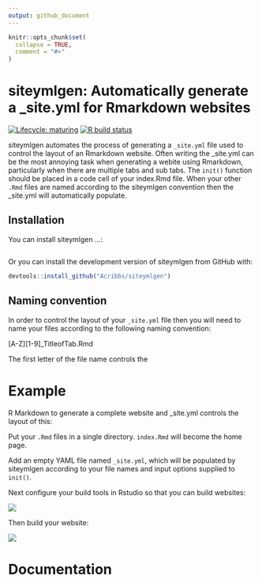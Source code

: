 ```yaml
---
output: github_document
---
```


<!-- README.md is generated from README.Rmd. Please edit that file -->
 
```r
knitr::opts_chunk$set(
  collapse = TRUE,
  comment = "#>"
)
```
# siteymlgen: Automatically generate a _site.yml for Rmarkdown websites

<!-- badges: start -->
[![Lifecycle: maturing](https://img.shields.io/badge/lifecycle-experimental-orange.svg)](https://www.tidyverse.org/lifecycle/#experimental)
[![R build status](https://github.com/Acribbs/siteymlgen/workflows/R-CMD-check/badge.svg)](https://github.com/Acribbs/siteymlgen/actions)
<!-- badges: end -->

siteymlgen automates the process of generating a `_site.yml` file used to control the layout of an Rmarkdown website. Often writing the _site.yml can be the most annoying task when generating a webite using Rmarkdown, particularly when there are multiple tabs and sub tabs. The `init()` function should be placed in a code cell of your index.Rmd file. When your other `.Rmd` files are named according to the siteymlgen convention then the _site.yml will automatically populate. 


## Installation

You can install siteymlgen ...:

``` r
```

Or you can install the development version of siteymlgen from GitHub with:

``` r
devtools::install_github("Acribbs/siteymlgen")
```

## Naming convention

In order to control the layout of your `_site.yml` file then you will need to name your files according to the following naming convention:

[A-Z][1-9]_TitleofTab.Rmd

The first letter of the file name controls the 

# Example

R Markdown to generate a complete website and _site.yml controls the layout of this:

Put your `.Rmd` files in a single directory. `index.Rmd` will become the home page.

Add an empty YAML file named `_site.yml`, which will be populated by siteymlgen according to your file names and input options supplied to `init()`.

Next configure your build tools in Rstudio so that you can build websites:

![](man/figures/README-configure.png)

Then build your website:

![](man/figures/README-build.png)

# Documentation




